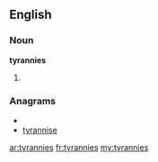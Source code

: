 ==English==

===Noun===
'''tyrannies'''

# {{plural of|[[tyranny]]}}

===Anagrams===
* {{alphagram|aeinnrsty}}
* [[tyrannise#English|tyrannise]]

[[ar:tyrannies]]
[[fr:tyrannies]]
[[my:tyrannies]]